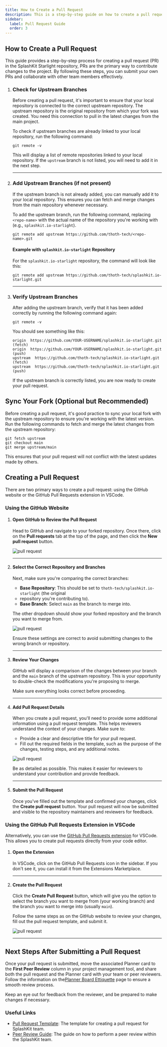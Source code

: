 ```yaml
---
title: How to Create a Pull Request
description: This is a step-by-step guide on how to create a pull request for SplashKit.
sidebar:
  label: Pull Request Guide
  order: 3
---
```



## How to Create a Pull Request

This guide provides a step-by-step process for creating a pull request (PR) in the SplashKit Starlight
repository, PRs are the primary way to contribute changes to the project. By following these steps,
you can submit your own PRs and collaborate with other team members effectively.

<Steps>

1. ### Check for Upstream Branches

    Before creating a pull request, it's important to ensure that your local repository is connected to
    the correct upstream repository. The upstream repository is the original repository from which your
    fork was created. You need this connection to pull in the latest changes from the main project.

    To check if upstream branches are already linked to your local repository, run the following command:

    ```shell
    git remote -v
    ```

    This will display a list of remote repositories linked to your local repository. If the `upstream`
    branch is not listed, you will need to add it in the next step.

    ---

2. ### Add Upstream Branches (if not present)

    If the upstream branch is not already added, you can manually add it to your local repository. This
    ensures you can fetch and merge changes from the main repository whenever necessary.

    To add the upstream branch, run the following command, replacing `<repo-name>` with the actual name
    of the repository you're working with (e.g., `splashkit.io-starlight`).

    ```shell
    git remote add upstream https://github.com/thoth-tech/<repo-name>.git
    ```

    #### Example with `splashkit.io-starlight` Repository

    For the `splashkit.io-starlight` repository, the command will look like this:

    ```shell
    git remote add upstream https://github.com/thoth-tech/splashkit.io-starlight.git
    ```

    ---

3. ### Verify Upstream Branches

    After adding the upstream branch, verify that it has been added correctly by running the following
    command again:

    ```shell
    git remote -v
    ```

    You should see something like this:

    ```shell
    origin  https://github.com/YOUR-USERNAME/splashkit.io-starlight.git (fetch)
    origin  https://github.com/YOUR-USERNAME/splashkit.io-starlight.git (push)
    upstream  https://github.com/thoth-tech/splashkit.io-starlight.git (fetch)
    upstream  https://github.com/thoth-tech/splashkit.io-starlight.git (push)
    ```

    If the upstream branch is correctly listed, you are now ready to create your pull request.

</Steps>

## Sync Your Fork (Optional but Recommended)

Before creating a pull request, it's good practice to sync your local fork with the upstream
repository to ensure you're working with the latest version. Run the following commands to fetch
and merge the latest changes from the upstream repository:

```shell
git fetch upstream
git checkout main
git merge upstream/main
```

This ensures that your pull request will not conflict with the latest updates made by others.

## Creating a Pull Request

There are two primary ways to create a pull request: using the GitHub website or the GitHub
Pull Requests extension in VSCode.

### Using the GitHub Website

<Steps>

1. #### Open GitHub to Review the Pull Request

    Head to GitHub and navigate to your forked repository. Once there, click on the **Pull requests**
    tab at the top of the page, and then click the **New pull request** button.

    ![pull request](./images/pull-request-fig1.png)

    ---

2. #### Select the Correct Repository and Branches

    Next, make sure you're comparing the correct branches:

    - **Base Repository**: This should be set to `thoth-tech/splashkit.io-starlight` (the original
    - repository you're contributing to).
    - **Base Branch**: Select `main` as the branch to merge into.

    The other dropdown should show your forked repository and the branch you want to merge from.

    ![pull request](./images/pull-request-fig2.png)

    Ensure these settings are correct to avoid submitting changes to the wrong branch or repository.

    ---

3. #### Review Your Changes

    GitHub will display a comparison of the changes between your branch and the `main` branch of the
    upstream repository. This is your opportunity to double-check the modifications you're proposing to merge.

    Make sure everything looks correct before proceeding.

    ---

4. #### Add Pull Request Details

    When you create a pull request, you'll need to provide some additional information using a pull
    request template. This helps reviewers understand the context of your changes. Make sure to:

    - Provide a clear and descriptive title for your pull request.
    - Fill out the required fields in the template, such as the purpose of the changes, testing steps,
      and any additional notes.

    ![pull request](./images/pull-request-fig4.png)

    Be as detailed as possible. This makes it easier for reviewers to understand your contribution and
    provide feedback.

    ---

5. #### Submit the Pull Request

    Once you've filled out the template and confirmed your changes, click the **Create pull request**
    button. Your pull request will now be submitted and visible to the repository maintainers and
    reviewers for feedback.

</Steps>

### Using the GitHub Pull Requests Extension in VSCode

Alternatively, you can use the [GitHub Pull Requests extension](https://marketplace.visualstudio.com/items?itemName=GitHub.vscode-pull-request-github)
for VSCode. This allows you to create pull requests directly from your code editor.

<Steps>

1. #### Open the Extension

    In VSCode, click on the GitHub Pull Requests icon in the sidebar. If you don't see it, you can
    install it from the Extensions Marketplace.

    ---

2. #### Create the Pull Request

    Click the **Create Pull Request** button, which will give you the option to select the branch
    you want to merge from (your working branch) and the branch you want to merge into (usually `main`).

    Follow the same steps as on the GitHub website to review your changes, fill out the pull request
    template, and submit it.

    ![pull request](./images/prinvscode.gif)

    ---

</Steps>

## Next Steps After Submitting a Pull Request

Once your pull request is submitted, move the associated Planner card to the **First Peer Review**
column in your project management tool, and share both the pull request and the Planner card
with your team or peer reviewers. Follow the information on the[Planner Board Ettiquette](/products/splashkit/splashkit-website/onboarding/07-planner-board)
page to ensure a smooth review process.

Keep an eye out for feedback from the reviewer, and be prepared to make changes if necessary.

### Useful Links

- [Pull Request Template](/products/splashkit/splashkit-website/onboarding/04-pull-request-template):
  The template for creating a pull request for SplashKit team.
- [Peer Review Guide](/products/splashkit/splashkit-website/onboarding/05-peer-review):
  The guide on how to perform a peer review within the SplashKit team.
